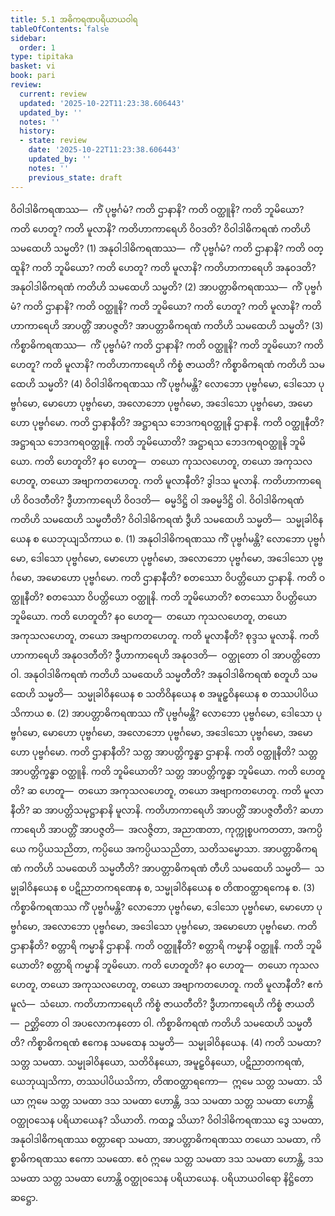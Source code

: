```yaml
---
title: 5.1 အဓိကရဏပရိယာယဝါရ
tableOfContents: false
sidebar:
  order: 1
type: tipitaka
basket: vi
book: pari
review:
  current: review
  updated: '2025-10-22T11:23:38.606443'
  updated_by: ''
  notes: ''
  history:
  - state: review
    date: '2025-10-22T11:23:38.606443'
    updated_by: ''
    notes: ''
    previous_state: draft
---
```



<ReviewStatus review={frontmatter.review} showDetails={true} />

<HypothesisAnnotation frontmatter={frontmatter} />

<DynamicBreadcrumb />

<Division number="292" book="pari" e="ch" v="5" p="183">

<Paragraph number="1237" book="pari">
ဝိဝါဒါဓိကရဏဿ—  ကိံ ပုဗ္ဗင်္ဂမံ? ကတိ ဌာနာနိ? ကတိ ဝတ္ထူနိ? ကတိ ဘူမိယော? ကတိ ဟေတူ? ကတိ မူလာနိ? ကတိဟာကာရေဟိ ဝိဝဒတိ? ဝိဝါဒါဓိကရဏံ ကတိဟိ သမထေဟိ သမ္မတိ? (1)
</Paragraph>

<Paragraph number="1238" book="pari">
အနုဝါဒါဓိကရဏဿ—  ကိံ ပုဗ္ဗင်္ဂမံ? ကတိ ဌာနာနိ? ကတိ ဝတ္ထူနိ? ကတိ ဘူမိယော? ကတိ ဟေတူ? ကတိ မူလာနိ? ကတိဟာကာရေဟိ အနုဝဒတိ? အနုဝါဒါဓိကရဏံ ကတိဟိ သမထေဟိ သမ္မတိ? (2)
</Paragraph>

<Paragraph number="1239" book="pari">
အာပတ္တာဓိကရဏဿ—  ကိံ ပုဗ္ဗင်္ဂမံ? ကတိ ဌာနာနိ? ကတိ ဝတ္ထူနိ? ကတိ ဘူမိယော? ကတိ ဟေတူ? ကတိ မူလာနိ? ကတိဟာကာရေဟိ အာပတ္တိံ အာပဇ္ဇတိ? အာပတ္တာဓိကရဏံ ကတိဟိ သမထေဟိ သမ္မတိ? (3)
</Paragraph>

<Paragraph number="1240" book="pari">
ကိစ္စာဓိကရဏဿ—  ကိံ ပုဗ္ဗင်္ဂမံ? ကတိ ဌာနာနိ? ကတိ ဝတ္ထူနိ? ကတိ ဘူမိယော? ကတိ ဟေတူ? ကတိ မူလာနိ? ကတိဟာကာရေဟိ ကိစ္စံ ဇာယတိ? ကိစ္စာဓိကရဏံ ကတိဟိ သမထေဟိ သမ္မတိ? (4)
</Paragraph>

</Division>
<Division number="293" book="pari" e="ch" v="5" p="183">

<Paragraph number="1241" book="pari">
ဝိဝါဒါဓိကရဏဿ ကိံ ပုဗ္ဗင်္ဂမန္တိ? လောဘော ပုဗ္ဗင်္ဂမော, ဒေါသော ပုဗ္ဗင်္ဂမော, မောဟော ပုဗ္ဗင်္ဂမော, အလောဘော ပုဗ္ဗင်္ဂမော, အဒေါသော ပုဗ္ဗင်္ဂမော, အမောဟော ပုဗ္ဗင်္ဂမော. ကတိ ဌာနာနီတိ? အဋ္ဌာရသ ဘေဒကရဝတ္ထူနိ ဌာနာနိ. ကတိ ဝတ္ထူနီတိ? အဋ္ဌာရသ ဘေဒကရဝတ္ထူနိ. ကတိ ဘူမိယောတိ? အဋ္ဌာရသ ဘေဒကရဝတ္ထူနိ ဘူမိယော. ကတိ ဟေတူတိ? နဝ ဟေတူ—  တယော ကုသလဟေတူ, တယော အကုသလဟေတူ, တယော အဗျာကတဟေတူ. ကတိ မူလာနီတိ? ဒွါဒသ မူလာနိ. ကတိဟာကာရေဟိ ဝိဝဒတီတိ? ဒွီဟာကာရေဟိ ဝိဝဒတိ—  ဓမ္မဒိဋ္ဌိ ဝါ အဓမ္မဒိဋ္ဌိ ဝါ. ဝိဝါဒါဓိကရဏံ ကတိဟိ သမထေဟိ သမ္မတီတိ? ဝိဝါဒါဓိကရဏံ ဒွီဟိ သမထေဟိ သမ္မတိ—  သမ္မုခါဝိနယေန စ ယေဘုယျသိကာယ စ. (1)
</Paragraph>

</Division>
<Division number="294" book="pari" e="ch" v="5" p="183">

<Paragraph number="1242" book="pari">
အနုဝါဒါဓိကရဏဿ ကိံ ပုဗ္ဗင်္ဂမန္တိ? လောဘော ပုဗ္ဗင်္ဂမော, ဒေါသော ပုဗ္ဗင်္ဂမော, မောဟော ပုဗ္ဗင်္ဂမော, အလောဘော ပုဗ္ဗင်္ဂမော, အဒေါသော ပုဗ္ဗင်္ဂမော, အမောဟော ပုဗ္ဗင်္ဂမော. ကတိ ဌာနာနီတိ? စတဿော ဝိပတ္တိယော ဌာနာနိ. ကတိ ဝတ္ထူနီတိ? စတဿော ဝိပတ္တိယော ဝတ္ထူနိ. ကတိ ဘူမိယောတိ? စတဿော ဝိပတ္တိယော ဘူမိယော. ကတိ ဟေတူတိ? နဝ ဟေတူ—  တယော ကုသလဟေတူ, တယော အကုသလဟေတူ, တယော အဗျာကတဟေတူ. ကတိ မူလာနီတိ? စုဒ္ဒသ မူလာနိ. ကတိဟာကာရေဟိ အနုဝဒတီတိ? ဒွီဟာကာရေဟိ အနုဝဒတိ—  ဝတ္ထုတော ဝါ အာပတ္တိတော ဝါ. အနုဝါဒါဓိကရဏံ ကတိဟိ သမထေဟိ သမ္မတီတိ? အနုဝါဒါဓိကရဏံ စတူဟိ သမထေဟိ သမ္မတိ—  သမ္မုခါဝိနယေန စ သတိဝိနယေန စ အမူဠှဝိနယေန စ တဿပါပိယသိကာယ စ. (2)
</Paragraph>

</Division>
<Division number="295" book="pari" e="ch" v="5" p="184">

<Paragraph number="1243" book="pari">
အာပတ္တာဓိကရဏဿ ကိံ ပုဗ္ဗင်္ဂမန္တိ? လောဘော ပုဗ္ဗင်္ဂမော, ဒေါသော ပုဗ္ဗင်္ဂမော, မောဟော ပုဗ္ဗင်္ဂမော, အလောဘော ပုဗ္ဗင်္ဂမော, အဒေါသော ပုဗ္ဗင်္ဂမော, အမောဟော ပုဗ္ဗင်္ဂမော. ကတိ ဌာနာနီတိ? သတ္တ အာပတ္တိက္ခန္ဓာ ဌာနာနိ. ကတိ ဝတ္ထူနီတိ? သတ္တ အာပတ္တိက္ခန္ဓာ ဝတ္ထူနိ. ကတိ ဘူမိယောတိ? သတ္တ အာပတ္တိက္ခန္ဓာ ဘူမိယော. ကတိ ဟေတူတိ? ဆ ဟေတူ—  တယော အကုသလဟေတူ, တယော အဗျာကတဟေတူ. ကတိ မူလာနီတိ? ဆ အာပတ္တိသမုဋ္ဌာနာနိ မူလာနိ. ကတိဟာကာရေဟိ အာပတ္တိံ အာပဇ္ဇတီတိ? ဆဟာကာရေဟိ အာပတ္တိံ အာပဇ္ဇတိ—  အလဇ္ဇိတာ, အညာဏတာ, ကုက္ကုစ္စပကတတာ, အကပ္ပိယေ ကပ္ပိယသညိတာ, ကပ္ပိယေ အကပ္ပိယသညိတာ, သတိသမ္မောသာ. အာပတ္တာဓိကရဏံ ကတိဟိ သမထေဟိ သမ္မတီတိ? အာပတ္တာဓိကရဏံ တီဟိ သမထေဟိ သမ္မတိ—  သမ္မုခါဝိနယေန စ ပဋိညာတကရဏေန စ, သမ္မုခါဝိနယေန စ တိဏဝတ္ထာရကေန စ. (3)
</Paragraph>

</Division>
<Division number="296" book="pari" e="ch" v="5" p="184">

<Paragraph number="1244" book="pari">
ကိစ္စာဓိကရဏဿ ကိံ ပုဗ္ဗင်္ဂမန္တိ? လောဘော ပုဗ္ဗင်္ဂမော, ဒေါသော ပုဗ္ဗင်္ဂမော, မောဟော ပုဗ္ဗင်္ဂမော, အလောဘော ပုဗ္ဗင်္ဂမော, အဒေါသော ပုဗ္ဗင်္ဂမော, အမောဟော ပုဗ္ဗင်္ဂမော. ကတိ ဌာနာနီတိ? စတ္တာရိ ကမ္မာနိ ဌာနာနိ. ကတိ ဝတ္ထူနီတိ? စတ္တာရိ ကမ္မာနိ ဝတ္ထူနိ. ကတိ ဘူမိယောတိ? စတ္တာရိ ကမ္မာနိ ဘူမိယော. ကတိ ဟေတူတိ? နဝ ဟေတူ—  တယော ကုသလဟေတူ, တယော အကုသလဟေတူ, တယော အဗျာကတဟေတူ. ကတိ မူလာနီတိ? ဧကံ မူလံ—  သံဃော. ကတိဟာကာရေဟိ ကိစ္စံ ဇာယတီတိ? ဒွီဟာကာရေဟိ ကိစ္စံ ဇာယတိ—  ဉတ္တိတော ဝါ အပလောကနတော ဝါ. ကိစ္စာဓိကရဏံ ကတိဟိ သမထေဟိ သမ္မတီတိ? ကိစ္စာဓိကရဏံ ဧကေန သမထေန သမ္မတိ—  သမ္မုခါဝိနယေန. (4)
</Paragraph>

<Paragraph number="1245" book="pari">
ကတိ သမထာ? သတ္တ သမထာ. သမ္မုခါဝိနယော, သတိဝိနယော, အမူဠှဝိနယော, ပဋိညာတကရဏံ, ယေဘုယျသိကာ, တဿပါပိယသိကာ, တိဏဝတ္ထာရကော—  ဣမေ သတ္တ သမထာ.
</Paragraph>

<Paragraph number="1246" book="pari">
သိယာ ဣမေ သတ္တ သမထာ ဒသ သမထာ ဟောန္တိ, ဒသ သမထာ သတ္တ သမထာ ဟောန္တိ ဝတ္ထုဝသေန ပရိယာယေန? သိယာတိ.
</Paragraph>

<Paragraph number="1247" book="pari">
ကထဉ္စ သိယာ? ဝိဝါဒါဓိကရဏဿ ဒွေ သမထာ, အနုဝါဒါဓိကရဏဿ စတ္တာရော သမထာ, အာပတ္တာဓိကရဏဿ တယော သမထာ, ကိစ္စာဓိကရဏဿ ဧကော သမထော. ဧဝံ ဣမေ သတ္တ သမထာ ဒသ သမထာ ဟောန္တိ, ဒသ သမထာ သတ္တ သမထာ ဟောန္တိ ဝတ္ထုဝသေန ပရိယာယေန.

</Paragraph>
</Division>

<Paragraph number="1248" type="center" book="pari">
ပရိယာယဝါရော နိဋ္ဌိတော ဆဋ္ဌော.
</Paragraph>